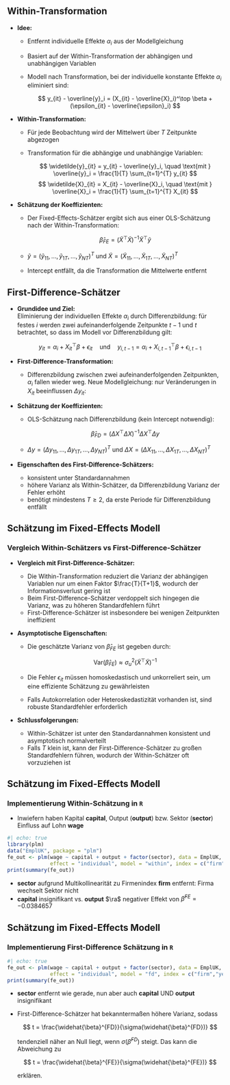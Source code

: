 ## Within-Transformation

- **Idee:**  

  - Entfernt individuelle Effekte $\alpha_i$ aus der Modellgleichung  
  - Basiert auf der Within-Transformation der abhängigen und unabhängigen 
    Variablen  
  - Modell nach Transformation, bei der individuelle konstante Effekte 
    $\alpha_i$ eliminiert sind:

    $$
    y_{it} - \overline{y}_i = (X_{it} - \overline{X}_i)^\top \beta 
    + (\epsilon_{it} - \overline{\epsilon}_i)
    $$

- **Within-Transformation:**  

  - Für jede Beobachtung wird der Mittelwert über $T$ Zeitpunkte abgezogen  
  - Transformation für die abhängige und unabhängige Variablen:  

    $$
    \widetilde{y}_{it} = y_{it} - \overline{y}_i, \quad 
    \text{mit } \overline{y}_i = \frac{1}{T} \sum_{t=1}^{T} y_{it}
    $$
    $$
    \widetilde{X}_{it} = X_{it} - \overline{X}_i, \quad 
    \text{mit } \overline{X}_i = \frac{1}{T} \sum_{t=1}^{T} X_{it}
    $$

- **Schätzung der Koeffizienten:**  

  - Der Fixed-Effects-Schätzer ergibt sich aus einer OLS-Schätzung nach der 
    Within-Transformation:  

    $$
    \widehat{\beta}_{FE} = (\widetilde{X}^\top \widetilde{X})^{-1} 
    \widetilde{X}^\top \widetilde{y}
    $$

  - $\widetilde{y} = (\widetilde{y}_{11},\ldots,\widetilde{y}_{1T},\ldots,
    \widetilde{y}_{NT})^{T}$ und $\widetilde{X} = (\widetilde{X}_{11},\ldots,\widetilde{X}_{1T},\ldots, \widetilde{X}_{NT})^{T}$
  - Intercept entfällt, da die Transformation die Mittelwerte entfernt  





## First-Difference-Schätzer

- **Grundidee und Ziel:**  
  Eliminierung der individuellen Effekte $\alpha_i$ durch Differenzbildung: 
  für festes $i$ werden zwei aufeinanderfolgende Zeitpunkte $t-1$ und $t$ 
  betrachtet, so dass im Modell vor Differenzbildung gilt:

    $$
    y_{it} = \alpha_i + X_{it}^\top \beta + \epsilon_{it} 
    \quad\text{und}\quad
    y_{i,t-1} = \alpha_i + X_{i,t-1}^\top \beta + \epsilon_{i,t-1}
    $$

- **First-Difference-Transformation:**  

  - Differenzbildung zwischen zwei aufeinanderfolgenden Zeitpunkten,  
    $\alpha_i$ fallen wieder weg. Neue Modellgleichung: nur Veränderungen in 
    $X_{it}$ beeinflussen $\Delta y_{it}$:  

    \begin{align}
    \Delta y_{it} &= y_{it} - y_{i,t-1} 
    = (X_{it} - X_{i,t-1})^\top \beta 
    + (\epsilon_{it} - \epsilon_{i,t-1})\\
    \Delta y_{it} &= \beta^{\top} \Delta X_{it} + \Delta \epsilon_{it}, 
    \quad t = 2, \dots, T
    \end{align}

- **Schätzung der Koeffizienten:**  

  - OLS-Schätzung nach Differenzbildung (kein Intercept notwendig):  

    $$
    \widehat{\beta}_{FD} = (\Delta X^\top \Delta X)^{-1} 
    \Delta X^\top \Delta y
    $$

  - $\Delta y = (\Delta y_{11},\ldots,\Delta y_{1T},\ldots,\Delta y_{NT})^{T}$ und $\Delta X = (\Delta X_{11},\ldots,\Delta X_{1T},\ldots,\Delta X_{NT})^{T}$

- **Eigenschaften des First-Difference-Schätzers:**  

  - konsistent unter Standardannahmen 
  - höhere Varianz als Within-Schätzer, da Differenzbildung Varianz der Fehler erhöht
  - benötigt mindestens $T \geq 2$, da erste Periode für Differenzbildung entfällt  





## Schätzung im Fixed-Effects Modell

### Vergleich Within-Schätzers vs First-Difference-Schätzer  {.unlisted}

- **Vergleich mit First-Difference-Schätzer:**  

  - Die Within-Transformation reduziert die Varianz der abhängigen Variablen 
    nur um einen Faktor $\frac{T}{T+1}$, wodurch der Informationsverlust gering 
    ist  
  - Beim First-Difference-Schätzer verdoppelt sich hingegen die Varianz, was zu 
    höheren Standardfehlern führt  
  - First-Difference-Schätzer ist insbesondere bei wenigen Zeitpunkten 
    ineffizient  

- **Asymptotische Eigenschaften:**  

  - Die geschätzte Varianz von $\widehat{\beta}_{FE}$ ist gegeben durch:  

    $$
    \text{Var}(\widehat{\beta}_{FE}) \approx \sigma_u^2 
    (\widetilde{X}^\top \widetilde{X})^{-1}
    $$

  - Die Fehler $\epsilon_{it}$ müssen homoskedastisch und unkorreliert sein, um 
    eine effiziente Schätzung zu gewährleisten  
  - Falls Autokorrelation oder Heteroskedastizität vorhanden ist, sind robuste 
    Standardfehler erforderlich  

- **Schlussfolgerungen:**  

  - Within-Schätzer ist unter den Standardannahmen konsistent und asymptotisch 
    normalverteilt  
  - Falls $T$ klein ist, kann der First-Difference-Schätzer zu großen 
    Standardfehlern führen, wodurch der Within-Schätzer oft vorzuziehen ist  





## Schätzung im Fixed-Effects Modell

### Implementierung Within-Schätzung in `R`  {.unlisted}

- Inwiefern haben Kapital **capital**, Output (**output**) bzw. Sektor 
  (**sector**) Einfluss auf Lohn **wage**


```r
#| echo: true
library(plm)
data("EmplUK", package = "plm")
fe_out <- plm(wage ~ capital + output + factor(sector), data = EmplUK,
              effect = "individual", model = "within", index = c("firm","year"))
print(summary(fe_out))
```

- **sector** aufgrund Multikollinearität zu Firmenindex **firm** entfernt: 
  Firma wechselt Sektor nicht
- **capital** insignifikant vs. **output** $\ra$ negativer Effekt von 
  $\widehat{\beta}^{FE}=-0.0384657$  





## Schätzung im Fixed-Effects Modell

### Implementierung First-Difference Schätzung in `R`  {.unlisted}

```r
#| echo: true
fe_out <- plm(wage ~ capital + output + factor(sector), data = EmplUK,
              effect = "individual", model = "fd", index = c("firm","year"))
print(summary(fe_out))
```

- **sector** entfernt wie gerade, nun aber auch **capital** UND **output** 
  insignifikant
- First-Difference-Schätzer hat bekanntermaßen höhere Varianz, sodass  

  $$
  t = \frac{\widehat{\beta}^{FD}}{\sigma(\widehat{\beta}^{FD})}
  $$  

  tendenziell näher an Null liegt, wenn $\sigma(\widehat{\beta}^{FD})$ steigt. Das kann die Abweichung zu  

  $$
  t = \frac{\widehat{\beta}^{FE}}{\sigma(\widehat{\beta}^{FE})}
  $$  

  erklären.  
